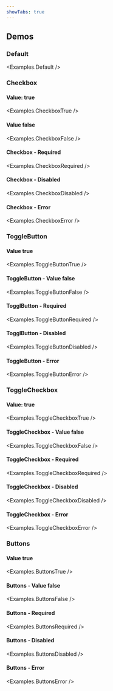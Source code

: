 ```yaml
---
showTabs: true
---
```



## Demos

### Default

<Examples.Default />

### Checkbox

#### Value: true

<Examples.CheckboxTrue />

#### Value false

<Examples.CheckboxFalse />

#### Checkbox - Required

<Examples.CheckboxRequired />

#### Checkbox - Disabled

<Examples.CheckboxDisabled />

#### Checkbox - Error

<Examples.CheckboxError />

### ToggleButton

#### Value true

<Examples.ToggleButtonTrue />

#### ToggleButton - Value false

<Examples.ToggleButtonFalse />

#### TogglButton - Required

<Examples.ToggleButtonRequired />

#### TogglButton - Disabled

<Examples.ToggleButtonDisabled />

#### ToggleButton - Error

<Examples.ToggleButtonError />

### ToggleCheckbox

#### Value: true

<Examples.ToggleCheckboxTrue />

#### ToggleCheckbox - Value false

<Examples.ToggleCheckboxFalse />

#### ToggleCheckbox - Required

<Examples.ToggleCheckboxRequired />

#### ToggleCheckbox - Disabled

<Examples.ToggleCheckboxDisabled />

#### ToggleCheckbox - Error

<Examples.ToggleCheckboxError />

### Buttons

#### Value true

<Examples.ButtonsTrue />

#### Buttons - Value false

<Examples.ButtonsFalse />

#### Buttons - Required

<Examples.ButtonsRequired />

#### Buttons - Disabled

<Examples.ButtonsDisabled />

#### Buttons - Error

<Examples.ButtonsError />
